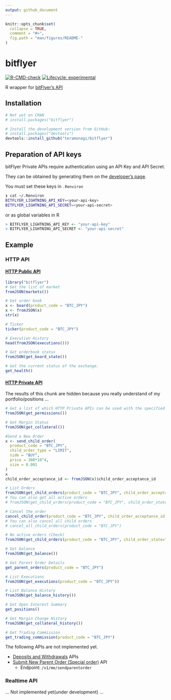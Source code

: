 ```yaml
---
output: github_document
---
```


<!-- README.md is generated from README.Rmd. Please edit that file -->

```r
knitr::opts_chunk$set(
  collapse = TRUE,
  comment = "#>",
  fig.path = "man/figures/README-"
)
```

# bitflyer 

<!-- badges: start -->
[![R-CMD-check](https://github.com/teramonagi/bitflyer/workflows/R-CMD-check/badge.svg)](https://github.com/teramonagi/bitflyer/actions)
[![Lifecycle: experimental](https://img.shields.io/badge/lifecycle-experimental-orange.svg)](https://www.tidyverse.org/lifecycle/#experimental)
<!-- badges: end -->

R wrapper for [bitFlyer's API](https://lightning.bitflyer.com/docs/api?lang=en)

## Installation

```r
# Not yet on CRAN
# install.packages("bitflyer")

# Install the development version from GitHub:
# install.packages("devtools")
devtools::install_github("teramonagi/bitflyer")
```

## Preparation of API keys
bitFlyer Private APIs require authentication using an API Key and API Secret. 

They can be obtained by generating them on the [developer's page](https://lightning.bitflyer.com/developer).

You must set these keys in `.Renviron`

```bash
❯ cat ~/.Renviron 
BITFLYER_LIGHTNING_API_KEY=<your-api-key>
BITFLYER_LIGHTNING_API_SECRET=<your-api-secret>
```
or as global variables in R

```r
> BITFLYER_LIGHTNING_API_KEY <- "your-api-key"
> BITFLYER_LIGHTNING_API_SECRET <- "your-api-secret"
```

## Example

### HTTP API
#### [HTTP Public API](https://lightning.bitflyer.com/docs/api?lang=en#http-public-api)

```r
library("bitflyer")
# Get the list of market
fromJSON(markets())

# Get order book
x <- board(product_code = "BTC_JPY")
x <- fromJSON(x)
str(x)

# Ticker 
ticker(product_code = "BTC_JPY")

# Execution History
head(fromJSON(executions()))

# Get orderbook status
fromJSON(get_board_state())

# Get the current status of the exchange.
get_health()
```

#### [HTTP Private API](https://lightning.bitflyer.com/docs/api?lang=en#http-private-api)


The results of this chunk are hidden because you really understand of my portfolio/positions ...

```r
# Get a list of which HTTP Private APIs can be used with the specified API key
fromJSON(get_permissions())

# Get Margin Status
fromJSON(get_collateral())

#Send a New Order
x <- send_child_order(
  product_code = "BTC_JPY", 
  child_order_type = "LIMIT", 
  side = "BUY", 
  price = 300*10^4, 
  size = 0.001
)
x
child_order_acceptance_id <- fromJSON(x)$child_order_acceptance_id

# List Orders
fromJSON(get_child_orders(product_code = "BTC_JPY", child_order_acceptance_id=child_order_acceptance_id))
# You can also get all active orders
# fromJSON(get_child_orders(product_code = "BTC_JPY", child_order_state="ACTIVE"))

# Cancel the order
cancel_child_order(product_code = "BTC_JPY", child_order_acceptance_id = child_order_acceptance_id)
# You can also cancel all child orders
# cancel_all_child_orders(product_code = "BTC_JPY")

# No active orders (Check)
fromJSON(get_child_orders(product_code = "BTC_JPY", child_order_state="ACTIVE"))

# Get balance
fromJSON(get_balance())

# Get Parent Order Details
get_parent_orders(product_code = "BTC_JPY")

# List Executions
fromJSON(get_executions(product_code = "BTC_JPY"))

# List Balance History
fromJSON(get_balance_history())

# Get Open Interest Summary
get_positions()

# Get Margin Change History
fromJSON(get_collateral_history())

# Get Trading Commission
get_trading_commission(product_code = "BTC_JPY")
```

The following APIs are not implemented yet.

- [Deposits and Withdrawals](https://lightning.bitflyer.com/docs?lang=en#get-crypto-assets-deposit-addresses) APIs
- [Submit New Parent Order (Special order)](https://lightning.bitflyer.com/docs?lang=en#submit-new-parent-order-special-order) API
  - Endpoint: `/v1/me/sendparentorder`

### Realtime API
... Not implemented yet(under development) ...

